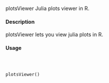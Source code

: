 
plotsViewer Julia plots viewer in R.

#### Description

plotsViewer lets you view julia plots in R.

#### Usage
<pre><code>

plotsViewer()
